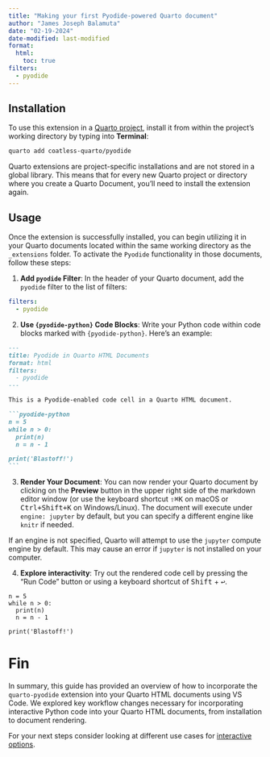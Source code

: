 ```yaml
---
title: "Making your first Pyodide-powered Quarto document"
author: "James Joseph Balamuta"
date: "02-19-2024"
date-modified: last-modified
format: 
  html:
    toc: true
filters:
  - pyodide
---
```


## Installation 

To use this extension in a [Quarto project](https://quarto.org/docs/projects/quarto-projects.html), install it from within the project's working directory by typing into **Terminal**:

``` bash
quarto add coatless-quarto/pyodide
```

:::callout-note
Quarto extensions are project-specific installations and are not stored in a global library. This means that for every new Quarto project or directory where you create a Quarto Document, you'll need to install the extension again.
:::

## Usage

Once the extension is successfully installed, you can begin utilizing it in your Quarto documents located within the same working directory as the `_extensions` folder. To activate the `Pyodide` functionality in those documents, follow these steps:

1. **Add `pyodide` Filter**: In the header of your Quarto document, add the `pyodide` filter to the list of filters:

```yaml
filters:
  - pyodide
```

2. **Use `{pyodide-python}` Code Blocks**: Write your Python code within code blocks marked with `{pyodide-python}`. Here's an example:

````markdown
---
title: Pyodide in Quarto HTML Documents
format: html
filters:
  - pyodide
---

This is a Pyodide-enabled code cell in a Quarto HTML document.

```pyodide-python
n = 5
while n > 0:
  print(n)
  n = n - 1

print('Blastoff!')
```
````

3. **Render Your Document**: You can now render your Quarto document by clicking on the **Preview** button in the upper right side of the markdown editor window (or use the keyboard shortcut <kbd>⇧⌘K</kbd> on macOS or <kbd>Ctrl+Shift+K</kbd> on Windows/Linux). The document will execute under `engine: jupyter` by default, but you can specify a different engine like `knitr` if needed. 

:::callout-note
If an engine is not specified, Quarto will attempt to use the `jupyter` compute engine by default. This may cause an error if `jupyter` is not installed on your computer.
:::

4. **Explore interactivity**: Try out the rendered code cell by pressing the "Run Code" button or using a keyboard shortcut of <kbd>Shift</kbd> + <kbd>↩</kbd>.

```pyodide-python
n = 5
while n > 0:
  print(n)
  n = n - 1

print('Blastoff!')
```

# Fin

In summary, this guide has provided an overview of how to incorporate the `quarto-pyodide` extension into your Quarto HTML documents using VS Code. We explored key workflow changes necessary for incorporating interactive Python code into your Quarto HTML documents, from installation to document rendering.

For your next steps consider looking at different use cases for [interactive options](qpyodide-code-cell-demo.qmd).